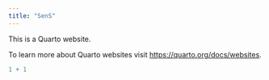 ```yaml
---
title: "SenS"
---
```


This is a Quarto website.

To learn more about Quarto websites visit <https://quarto.org/docs/websites>.

```r
1 + 1
```
